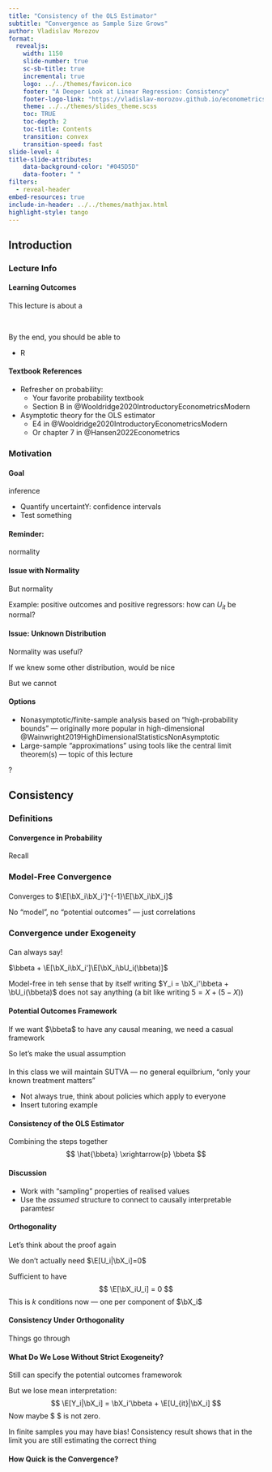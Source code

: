 ```yaml
---
title: "Consistency of the OLS Estimator"
subtitle: "Convergence as Sample Size Grows"
author: Vladislav Morozov  
format:
  revealjs:
    width: 1150
    slide-number: true
    sc-sb-title: true
    incremental: true   
    logo: ../../themes/favicon.ico
    footer: "A Deeper Look at Linear Regression: Consistency"
    footer-logo-link: "https://vladislav-morozov.github.io/econometrics-2/"
    theme: ../../themes/slides_theme.scss
    toc: TRUE
    toc-depth: 2
    toc-title: Contents
    transition: convex
    transition-speed: fast
slide-level: 4
title-slide-attributes:
    data-background-color: "#045D5D"
    data-footer: " "
filters:
  - reveal-header 
embed-resources: true
include-in-header: ../../themes/mathjax.html 
highlight-style: tango
---
```




## Introduction {background="#00100F"}
  
### Lecture Info {background="#43464B"}


#### Learning Outcomes

This lecture is about a 

<br>

By the end, you should be able to

- R

#### Textbook References
 

::: {.nonincremental}

 
- Refresher on probability: 
    - Your favorite probability textbook
    - Section B in @Wooldridge2020IntroductoryEconometricsModern
- Asymptotic theory for the OLS estimator
    - E4 in @Wooldridge2020IntroductoryEconometricsModern
    - Or chapter 7 in @Hansen2022Econometrics

  
::: 


### Motivation {background="#43464B"}

#### Goal

inference 

- Quantify uncertaintY: confidence intervals
- Test something


#### Reminder: 

normality


#### Issue with Normality

But normality

Example: positive outcomes and positive regressors: how can $U_{it}$ be normal?

#### Issue: Unknown Distribution

Normality was useful? 

If we knew some other distribution, would be nice

But we cannot 

#### Options

- Nonasymptotic/finite-sample analysis based on "high-probability bounds" --- originally more popular in high-dimensional  @Wainwright2019HighDimensionalStatisticsNonAsymptotic
- Large-sample "approximations" using tools like the central limit theorem(s) --- topic of this lecture




::: footer
?
:::




## Consistency {background="#00100F"}
  
### Definitions {background="#43464B"}

#### Convergence in Probability

Recall

### Model-Free Convergence  {background="#43464B"}

#### 

Converges to $\E[\bX_i\bX_i']^{-1}\E[\bX_i\bX_i]$

No "model", no "potential outcomes" --- just correlations



### Convergence under Exogeneity  {background="#43464B"}



#### 

Can always say! 


$\bbeta + \E[\bX_i\bX_i']\E[\bX_i\bU_i(\bbeta)]$



Model-free in teh sense that by itself writing $Y_i = \bX_i'\bbeta + \bU_i(\bbeta)$ does not say anything (a bit like writing $5 = X + (5-X)$)

#### Potential Outcomes Framework

If we want $\bbeta$ to have any causal meaning, we need a casual framework 

So let's make the usual assumption

####

In this class we will maintain SUTVA --- no general equilbrium, "only your known treatment matters"

- Not always true, think about policies which apply to everyone
- Insert tutoring example

#### Consistency of the OLS Estimator

Combining the steps together
$$
\hat{\bbeta} \xrightarrow{p} \bbeta
$$

#### Discussion

- Work with "sampling" properties of realised values
- Use the *assumed* structure to connect to causally interpretable paramtesr

#### Orthogonality

Let's think about the proof again

We don't actually need $\E[U_i|\bX_i]=0$

Sufficient to have 
$$
\E[\bX_iU_i] = 0
$$
This is $k$ conditions now --- one per component of $\bX_i$

#### Consistency Under Orthogonality

Things go through



#### What Do We Lose Without Strict Exogeneity?

Still can specify the potential outcomes frameworok

But we lose mean interpretation: 
$$
\E[Y_i|\bX_i] = \bX_i'\bbeta + \E[U_{it}|\bX_i]
 $$
 Now maybe $ \E[U_{it}|\bX_i]$ is not zero. 


In finite samples you may have bias!
Consistency result shows that in the limit you are still estimating the correct thing

 
#### How Quick is the Convergence? 

